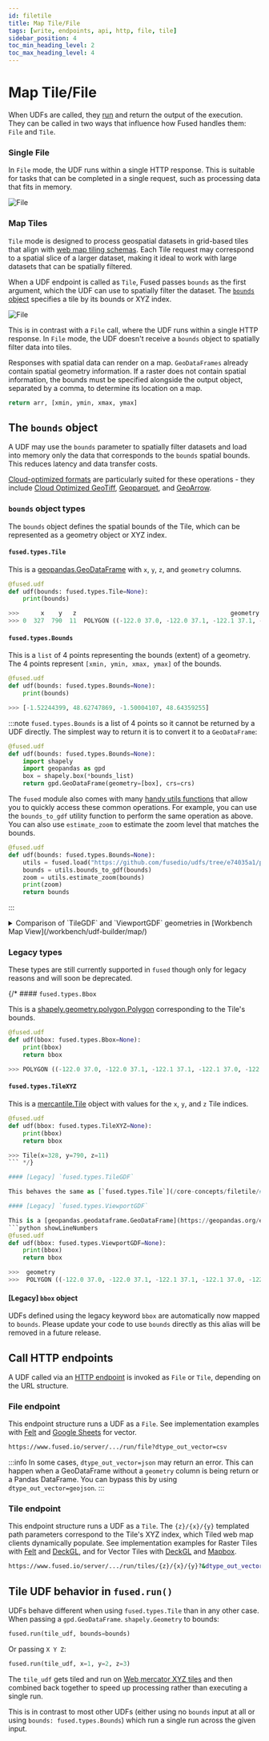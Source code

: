 ```yaml
---
id: filetile
title: Map Tile/File
tags: [write, endpoints, api, http, file, tile]
sidebar_position: 4
toc_min_heading_level: 2
toc_max_heading_level: 4
---
```


# Map Tile/File

When UDFs are called, they [run](/core-concepts/run-udfs/) and return the output of the execution. They can be called in two ways that influence how Fused handles them: `File` and `Tile`.

### Single File

In `File` mode, the UDF runs within a single HTTP response. This is suitable for tasks that can be completed in a single request, such as processing data that fits in memory.


<div style={{textAlign: 'center'}}>
<img src={ImageFile} alt="File" style={{width: 600,}} />
</div>

### Map Tiles

`Tile` mode is designed to process geospatial datasets in grid-based tiles that align with [web map tiling schemas](https://wiki.openstreetmap.org/wiki/Slippy_map). Each Tile request may correspond to a spatial slice of a larger dataset, making it ideal to work with large datasets that can be spatially filtered.

When a UDF endpoint is called as `Tile`, Fused passes `bounds` as the first argument, which the UDF can use to spatially filter the dataset. The [`bounds` object](/core-concepts/filetile/#bounds-object-types) specifies a tile by its bounds or XYZ index.


<div style={{textAlign: 'center'}}>
<img src={ImageTile} alt="File" style={{width: 600}} />
</div>

This is in contrast with a `File` call, where the UDF runs within a single HTTP response. In `File` mode, the UDF doesn't receive a `bounds` object to spatially filter data into tiles.

Responses with spatial data can render on a map. `GeoDataFrames` already contain spatial geometry information. If a raster does not contain spatial information, the bounds must be specified alongside the output object, separated by a comma, to determine its location on a map.

```python showLineNumbers
return arr, [xmin, ymin, xmax, ymax]
```

## The `bounds` object

A UDF may use the `bounds` parameter to spatially filter datasets and load into memory only the data that corresponds to the `bounds` spatial bounds. This reduces latency and data transfer costs.

[Cloud-optimized formats](/core-concepts/data-ingestion/file-formats/) are particularly suited for these operations - they include [Cloud Optimized GeoTiff](https://www.cogeo.org/), [Geoparquet](https://geoparquet.org/), and [GeoArrow](https://geoarrow.org/format.html).

### `bounds` object types

The `bounds` object defines the spatial bounds of the Tile, which can be represented as a geometry object or XYZ index.

#### `fused.types.Tile`

This is a [geopandas.GeoDataFrame](https://geopandas.org/en/stable/docs/reference/api/geopandas.GeoDataFrame.html) with `x`, `y`, `z`, and `geometry` columns.

```python showLineNumbers
@fused.udf
def udf(bounds: fused.types.Tile=None):
    print(bounds)

>>>      x    y   z                                           geometry
>>> 0  327  790  11  POLYGON ((-122.0 37.0, -122.0 37.1, -122.1 37.1, -122.1 37.0, -122.0 37.0))
```

#### `fused.types.Bounds`

This is a `list` of 4 points representing the bounds (extent) of a geometry. The 4 points represent `[xmin, ymin, xmax, ymax]` of the bounds.

```python showLineNumbers
@fused.udf
def udf(bounds: fused.types.Bounds=None):
    print(bounds)

>>> [-1.52244399, 48.62747869, -1.50004107, 48.64359255]
```

:::note
`fused.types.Bounds` is a list of 4 points so it cannot be returned by a UDF directly. The simplest way to return it is to convert it to a `GeoDataFrame`:

```python showLineNumbers
@fused.udf
def udf(bounds: fused.types.Bounds=None):
    import shapely
    import geopandas as gpd
    box = shapely.box(*bounds_list)
    return gpd.GeoDataFrame(geometry=[box], crs=crs)
```

The `fused` module also comes with many [handy utils functions](https://github.com/fusedio/udfs/blob/e74035a1/public/common/utils.py#L1891) that allow you to quickly access these common operations. For example, you can use the `bounds_to_gdf` utility function to perform the same operation as above. You can also use `estimate_zoom` to estimate the zoom level that matches the bounds.

```python showLineNumbers
@fused.udf
def udf(bounds: fused.types.Bounds=None):
    utils = fused.load("https://github.com/fusedio/udfs/tree/e74035a1/public/common/").utils
    bounds = utils.bounds_to_gdf(bounds)
    zoom = utils.estimate_zoom(bounds)
    print(zoom)
    return bounds
```


:::

<details>
    <summary>Comparison of `TileGDF` and `ViewportGDF` geometries in [Workbench Map View](/workbench/udf-builder/map/)</summary>

    Comparing the same UDF with a different `bounds` input

    1. `bounds: fused.types.Tile`

    ![Tile UDF](/img/core-concepts/file_tile/tile_udf.png)

    2. `bounds: fused.types.Bounds`

    (We also turn `bounds` into a `gpd.GeoDataFrame` to render it in Workbench)

    ![Bounds UDF](/img/core-concepts/file_tile/bounds_udf.png)

</details>

### Legacy types

These types are still currently supported in `fused` though only for legacy reasons and will soon be deprecated.

{/* #### `fused.types.Bbox`

This is a [shapely.geometry.polygon.Polygon](https://shapely.readthedocs.io/en/stable/reference/shapely.Polygon.html) corresponding to the Tile's bounds.

```python showLineNumbers
@fused.udf
def udf(bbox: fused.types.Bbox=None):
    print(bbox)
    return bbox

>>> POLYGON ((-122.0 37.0, -122.0 37.1, -122.1 37.1, -122.1 37.0, -122.0 37.0))
```

#### `fused.types.TileXYZ`

This is a [mercantile.Tile](https://mercantile.readthedocs.io/en/stable/api/mercantile.html) object with values for the `x`, `y`, and `z` Tile indices.

```python showLineNumbers
@fused.udf
def udf(bbox: fused.types.TileXYZ=None):
    print(bbox)
    return bbox

>>> Tile(x=328, y=790, z=11)
``` */}

#### [Legacy] `fused.types.TileGDF`

This behaves the same as [`fused.types.Tile`](/core-concepts/filetile/#fusedtypestile).

#### [Legacy] `fused.types.ViewportGDF`

This is a [geopandas.geodataframe.GeoDataFrame](https://geopandas.org/en/stable/docs/reference/api/geopandas.GeoDataFrame.html) with a `geometry` column corresponding to the Polygon geometry of the current viewport in the Map.
```python showLineNumbers
@fused.udf
def udf(bbox: fused.types.ViewportGDF=None):
    print(bbox)
    return bbox

>>>  geometry
>>>  POLYGON ((-122.0 37.0, -122.0 37.1, -122.1 37.1, -122.1 37.0, -122.0 37.0))
```

#### [Legacy] `bbox` object

UDFs defined using the legacy keyword `bbox` are automatically now mapped to `bounds`. Please update your code to use `bounds` directly as this alias will be removed in a future release.

## Call HTTP endpoints

A UDF called via an [HTTP endpoint](/core-concepts/run-udfs/run-small-udfs/#http-requests) is invoked as `File` or `Tile`, depending on the URL structure.

### File endpoint

This endpoint structure runs a UDF as a `File`. See implementation examples with [Felt](/user-guide/out/felt/#vector) and [Google Sheets](/user-guide/out/googlesheets/#2-create-a-url-for-the-udf) for vector.

```bash
https://www.fused.io/server/.../run/file?dtype_out_vector=csv
```

:::info
   In some cases, `dtype_out_vector=json` may return an error. This can happen when a GeoDataFrame without a `geometry` column is being return or a Pandas DataFrame. You can bypass this by using `dtype_out_vector=geojson`.
:::

### Tile endpoint

This endpoint structure runs a UDF as a `Tile`. The `{z}/{x}/{y}` templated path parameters correspond to the Tile's XYZ index, which Tiled web map clients dynamically populate. See implementation examples for Raster Tiles with [Felt](/user-guide/out/felt/#raster-tiles) and [DeckGL](/user-guide/out/deckgl/#raster-tile-layers), and for Vector Tiles with [DeckGL](/user-guide/out/deckgl/#vector-tile-layers) and [Mapbox](/user-guide/out/mapbox/#a-vector-tile-layers).

```bash
https://www.fused.io/server/.../run/tiles/{z}/{x}/{y}?&dtype_out_vector=csv
```

## Tile UDF behavior in `fused.run()`

UDFs behave different when using `fused.types.Tile` than in any other case. When passing a `gpd.GeoDataFrame`. `shapely.Geometry` to bounds:

```python showLineNumbers
fused.run(tile_udf, bounds=bounds)
```

Or passing `X Y Z`:

```python showLineNumbers
fused.run(tile_udf, x=1, y=2, z=3)
```

The `tile_udf` gets tiled and run on [Web mercator XYZ tiles](https://en.wikipedia.org/wiki/Tiled_web_map) and then combined back together to speed up processing rather than executing a single run.

This is in contrast to most other UDFs (either using no `bounds` input at all or using `bounds: fused.types.Bounds`) which run a single run across the given input.
